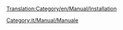 [[Translation:Category/en/Manual/Installation]]

{{en/Bilingual box| It
| --
| Collection of pages that aid installation of OpenTTD.}}


[[Category:it/Manual/Manuale]]